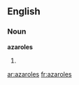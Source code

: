 ==English==

===Noun===
'''azaroles'''

# {{plural of|[[azarole]]}}

[[ar:azaroles]]
[[fr:azaroles]]